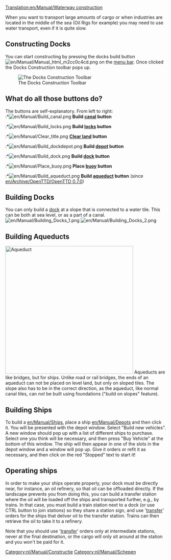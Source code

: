 [[Translation:en/Manual/Waterway construction]]
{{nl/Vertaling|en/Manual/Waterway construction|0}}
{{nl/Manual/Inhoudsopgave}}

When you want to transport large amounts of cargo or when industries are located in the middle of the sea (Oil Rigs for example) you may need to use water transport, even if it is quite slow.
==Constructing Docks==
You can start constructing by pressing the docks build button [[File:en/Manual/Manual html m2cc0c4cd.png]] on the [[en/Manual/Game interface|menu bar]]. Once clicked the Docks Construction toolbar pops up.

[[File:en/Manual/Dock toolbar.png|center|frame|The Docks Construction Toolbar]]

==What do all those buttons do?==
The buttons are self-explanatory. From left to right:<br>
:*[[File:en/Manual/Build canal.png]] '''Build [[nl/Manual/Havens|canal]] button'''
:*[[File:en/Manual/Build locks.png]] '''Build [[nl/Manual/Havens|locks]] button'''
:*[[File:en/Manual/Clear title.png]] '''[[en/Manual/Landscaping|Clear land]] button'''
:*[[File:en/Manual/Build dockdepot.png]] '''Build [[en/Manual/Depots|depot]] button'''
:*[[File:en/Manual/Build dock.png]] '''Build [[nl/Manual/Havens|dock]] button'''
:*[[File:en/Manual/Place buoy.png]] '''Place [[nl/Manual/Havens|buoy]] button'''
:*[[File:en/Manual/Build aqueduct.png]] '''Build [[en/Manual/Waterway construction#building-aqueducts|aqueduct]] button''' (since [[en/Archive/OpenTTD/OpenTTD 0.7.0]])

==Building Docks==
You can only build a [[nl/Manual/Havens|dock]] at a slope that is connected to a water tile. This can be both at sea level, or as a part of a canal.
[[File:en/Manual/Building Docks 1.png|left]] [[File:en/Manual/Building Docks 2.png]]

==Building Aqueducts==
[[File:en/Manual/Aqueduct.png|thumb|400px|Aqueduct]]
Aqueducts are like bridges, but for ships. Unlike road or rail bridges, the ends of an aqueduct can not be placed on level land, but only on sloped tiles. The slope also has to be in the correct direction, as the aqueduct, like normal canal tiles, can ''not'' be built using foundations ("build on slopes" feature).<br style="clear:both;">

==Building Ships==
To build a [[en/Manual/Ships]], place a ship [[en/Manual/Depots]] and then click it. You will be presented with the depot window. Select "Build new vehicles". A new window should pop up with a list of different ships to purchase. Select one you think will be necessary, and then press "Buy Vehicle" at the bottom of this window. The ship will then appear in one of the slots in the depot window and a window will pop up. Give it orders or refit it as necessary, and then click on the red "Stopped" text to start it!

==Operating ships==
In order to make your ships operate properly, your dock must be directly near, for instance, an oil refinery, so that oil can be offloaded directly. If the landscape prevents you from doing this, you can build a transfer station where the oil will be loaded off the ships and transported further, e.g., by trains. In that case, you must build a train station next to a dock (or use CTRL button to join stations) so they share a station sign, and use '[[en/Manual/Orders#transfer|transfer]]' orders for the ships that deliver oil to the transfer station. Trains can then retrieve the oil to take it to a refinery.

Note that you should use '[[en/Manual/Orders#transfer|transfer]]' orders only at intermediate stations, never at the final destination, or the cargo will only sit around at the station and you won't be paid for it.
[[Category:nl/Manual/Constructie]]
[[Category:nl/Manual/Schepen]]